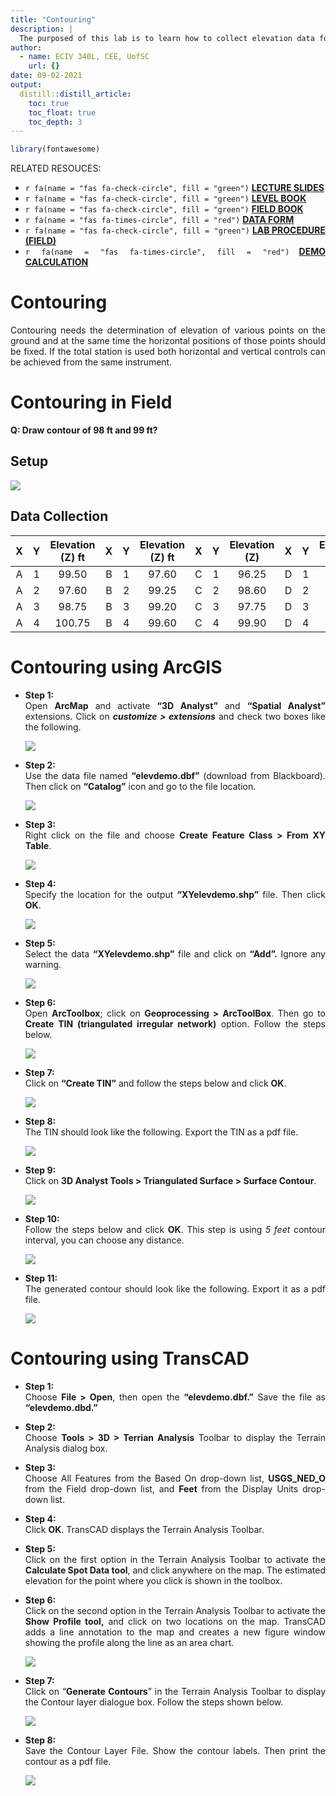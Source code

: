 ```yaml
---
title: "Contouring"
description: |
  The purposed of this lab is to learn how to collect elevation data for a region (i.e., parcel of land) and use it to develope contour maps using (1) hand-sketch, (2) ArcGIS software, and (3) TransCAD software
author:
  - name: ECIV 340L, CEE, UofSC
    url: {}
date: 09-02-2021
output:
  distill::distill_article:
    toc: true
    toc_float: true
    toc_depth: 3
---
```



```{=html}
<style>
body {
text-align: justify}
</style>
```
```r
library(fontawesome)
```

RELATED RESOUCES:

-   `r fa(name = "fas fa-check-circle", fill = "green")` [**LECTURE SLIDES**](https://emailsc-my.sharepoint.com/:p:/g/personal/ahmedf_email_sc_edu/EXRRrJ_ZEtZPvhw8BcoopKsBCP_luDF9SVpS3gWLl05Wtg?e=fa9fkD)
-   `r fa(name = "fas fa-check-circle", fill = "green")` [**LEVEL BOOK**](https://emailsc-my.sharepoint.com/:b:/g/personal/ahmedf_email_sc_edu/ESyiKQnHnZVCqqfCTH8MAJoBwobAMCcLoEvl_7Kj3aNHZA?e=OxD4TD)
-   `r fa(name = "fas fa-check-circle", fill = "green")` [**FIELD BOOK**](https://emailsc-my.sharepoint.com/:b:/g/personal/ahmedf_email_sc_edu/EbY8KWP9bDdAhe9G0sqjULYB6jo5q9xZEoQJAWC4ErwGMw?e=MgWRvZ)
-   `r fa(name = "fas fa-times-circle", fill = "red")` [**DATA FORM**]()
-   `r fa(name = "fas fa-check-circle", fill = "green")` [**LAB PROCEDURE (FIELD)**](https://emailsc-my.sharepoint.com/:b:/g/personal/ahmedf_email_sc_edu/EfkGuFDKiPFFmLrLBR0KpvsBMNx8oGPWDwskmr7NiEhcMw?e=HLdHy0)
-   `r fa(name = "fas fa-times-circle", fill = "red")` [**DEMO CALCULATION**]()

# Contouring

Contouring needs the determination of elevation of various points on the ground and at the same time the horizontal positions of those points should be fixed. If the total station is used both horizontal and vertical controls can be achieved from the same instrument.

# Contouring in Field

**Q: Draw contour of 98 ft and 99 ft?**

## Setup

![](contour_field.PNG)

## Data Collection

|  X  |  Y  | Elevation (Z) ft |  X  |  Y  | Elevation (Z) ft |  X  |  Y  | Elevation (Z) |  X  |  Y  | Elevation (Z) |
|:---:|:---:|:----------------:|:---:|:---:|:----------------:|:---:|:---:|:-------------:|:---:|:---:|:-------------:|
|  A  |  1  |      99.50       |  B  |  1  |      97.60       |  C  |  1  |     96.25     |  D  |  1  |     94.75     |
|  A  |  2  |      97.60       |  B  |  2  |      99.25       |  C  |  2  |     98.60     |  D  |  2  |     99.65     |
|  A  |  3  |      98.75       |  B  |  3  |      99.20       |  C  |  3  |     97.75     |  D  |  3  |     99.75     |
|  A  |  4  |      100.75      |  B  |  4  |      99.60       |  C  |  4  |     99.90     |  D  |  4  |     98.20     |

# Contouring using ArcGIS

-   **Step 1:**\
    Open **ArcMap** and activate **"3D Analyst"** and **"Spatial Analyst"** extensions. Click on ***customize \> extensions*** and check two boxes like the following.

    ![](contour_arcgis_step1.PNG)

-   **Step 2:**\
    Use the data file named **"elevdemo.dbf"** (download from Blackboard). Then click on **"Catalog"** icon and go to the file location.

    ![](contour_arcgis_step2.PNG)

-   **Step 3:**\
    Right click on the file and choose **Create Feature Class \> From XY Table**.

    ![](contour_arcgis_step3.PNG)

-   **Step 4:**\
    Specify the location for the output **"XYelevdemo.shp"** file. Then click **OK**.

    ![](contour_arcgis_step4.PNG)

-   **Step 5:**\
    Select the data **"XYelevdemo.shp"** file and click on **"Add".** Ignore any warning.

    ![](contour_arcgis_step5.PNG)

-   **Step 6:**\
    Open **ArcToolbox**; click on **Geoprocessing \> ArcToolBox**. Then go to **Create TIN (triangulated irregular network)** option. Follow the steps below.

    ![](contour_arcgis_step6.PNG)

-   **Step 7:**\
    Click on **"Create TIN"** and follow the steps below and click **OK**.

    ![](contour_arcgis_step7.PNG)

-   **Step 8:**\
    The TIN should look like the following. Export the TIN as a pdf file.

    ![](contour_arcgis_step8.PNG)

-   **Step 9:\
    **Click on **3D Analyst Tools \> Triangulated Surface \> Surface Contour**.

    ![](contour_arcgis_step9.PNG)

-   **Step 10:**\
    Follow the steps below and click **OK**. This step is using *5 feet* contour interval, you can choose any distance.

    ![](contour_arcgis_step10.PNG)

-   **Step 11:**\
    The generated contour should look like the following. Export it as a pdf file.

    ![](contour_arcgis_step11.PNG)

# Contouring using TransCAD

-   **Step 1:**\
    Choose **File \> Open**, then open the **"elevdemo.dbf."** Save the file as **"elevdemo.dbd."**

-   **Step 2:**\
    Choose **Tools \> 3D \> Terrian Analysis** Toolbar to display the Terrain Analysis dialog box.

-   **Step 3:**\
    Choose All Features from the Based On drop-down list, **USGS_NED_O** from the Field drop-down list, and **Feet** from the Display Units drop-down list.

-   **Step 4:**\
    Click **OK**. TransCAD displays the Terrain Analysis Toolbar.

-   **Step 5:**\
    Click on the first option in the Terrain Analysis Toolbar to activate the **Calculate Spot Data tool**, and click anywhere on the map. The estimated elevation for the point where you click is shown in the toolbox.

-   **Step 6:**\
    Click on the second option in the Terrain Analysis Toolbar to activate the **Show Profile tool,** and click on two locations on the map. TransCAD adds a line annotation to the map and creates a new figure window showing the profile along the line as an area chart.

    ![](contour_transcad_step6.PNG)

-   **Step 7:**\
    Click on "**Generate Contours**" in the Terrain Analysis Toolbar to display the Contour layer dialogue box. Follow the steps shown below.

    ![](contour_transcad_step7.PNG)

-   **Step 8:**\
    Save the Contour Layer File. Show the contour labels. Then print the contour as a pdf file.

    ![](contour_transcad_step8.PNG)

 
